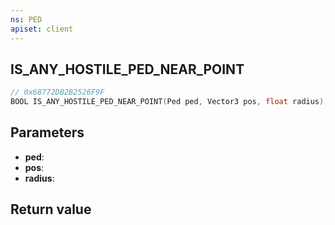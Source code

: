```yaml
---
ns: PED
apiset: client
---
```

## IS_ANY_HOSTILE_PED_NEAR_POINT

```c
// 0x68772DB2B2526F9F
BOOL IS_ANY_HOSTILE_PED_NEAR_POINT(Ped ped, Vector3 pos, float radius);
```


## Parameters
* **ped**:
* **pos**:
* **radius**:

## Return value